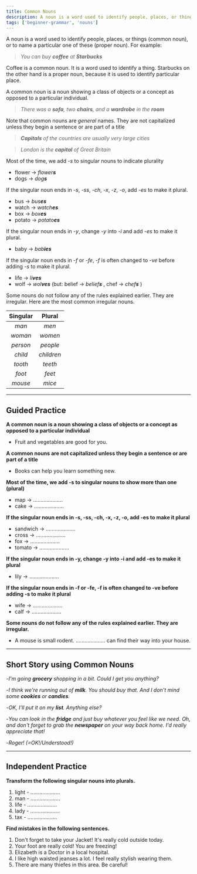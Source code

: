 ```yaml
---
title: Common Nouns
description: A noun is a word used to identify people, places, or things
tags: ['beginner-grammar', 'nouns']
---
```



A noun is a word used to identify people, places, or things (common noun), or to name a particular one of these (proper noun). For example:

> _You can buy **coffee** at **Starbucks**_

Coffee is a common noun. It is a word used to identify a thing. Starbucks on the other hand is a proper noun, because it is used to identify particular place.

A common noun is a noun showing a class of objects or a concept as opposed to a particular individual.

> _There was a **sofa**, two **chairs**, and a **wardrobe** in the **room**_

Note that common nouns are _general_ names. They are not capitalized unless they begin a sentence or are part of a title

> _**Capitals** of the countries are usually very large cities_

> _London is the **capital** of Great Britain_

Most of the time, we add _-s_ to singular nouns to indicate plurality

- flower → _flower**s**_
- dogs → _dog**s**_

If the singular noun ends in _-s_, _-ss_, _-ch_, _-x_, _-z_, _-o_, add _-es_ to make it plural.

- bus → _bus**es**_
- watch → _watch**es**_
- box → _box**es**_
- potato → _potato**es**_

If the singular noun ends in _-y_, change _-y_ into _-i_ and add _-es_ to make it plural.

- baby → _bab**ies**_

If the singular noun ends in _-f_ or _-fe_, _-f_ is often changed to _-ve_ before adding _-s_ to make it plural.

- life → _li**ves**_
- wolf → _wol**ves**_ (but: belief → _belief**s**_ , chef → _chef**s**_ )

Some nouns do not follow any of the rules explained earlier. They are irregular. Here are the
most common irregular nouns.

| Singular |   Plural   |
| :------: | :--------: |
|  _man_   |   _men_    |
| _woman_  |  _women_   |
| _person_ |  _people_  |
| _child_  | _children_ |
| _tooth_  |  _teeth_   |
|  _foot_  |   _feet_   |
| _mouse_  |   _mice_   |

---

## Guided Practice

**A common noun is a noun showing a class of objects or a concept as opposed to a particular individual**

- Fruit and vegetables are good for you. <InfoTooltip label="Fruit, vegetables" />

**A common nouns are not capitalized unless they begin a sentence or are part of a title**

- Books can help you learn something new. <InfoTooltip label="Books" />

**Most of the time, we add -s to singular nouns to show more than one (plural)**

- map → .................... <InfoTooltip label="maps" />
- cake → .................... <InfoTooltip label="cakes" />

**If the singular noun ends in -s, -ss, -ch, -x, -z, -o, add -es to make it plural**

- sandwich → .................... <InfoTooltip label="sandwiches" />
- cross → .................... <InfoTooltip label="crosses" />
- fox → .................... <InfoTooltip label="foxes" />
- tomato → .................... <InfoTooltip label="tomatoes" />

**If the singular noun ends in -y, change -y into -i and add -es to make it plural**

- lily → .................... <InfoTooltip label="lilies" />

**If the singular noun ends in -f or -fe, -f is often changed to -ve before adding -s to make it plural**

- wife → .................... <InfoTooltip label="wives" />
- calf → .................... <InfoTooltip label="calves" />

**Some nouns do not follow any of the rules explained earlier. They are irregular.**

- A mouse is small rodent. .................... can find their way into your house. <InfoTooltip label="Mice" />

---

## Short Story using Common Nouns

-_I'm going **grocery** shopping in a bit. Could I get you anything?_

-_I think we're running out of **milk**. You should buy that. And I don't mind some **cookies** or **candies**._

-_OK, I'll put it on my **list**. Anything else?_

-_You can look in the **fridge** and just buy whatever you feel like we need. Oh, and don't forget to grab the **newspaper** on your way back home. I'd really appreciate that!_

-_Roger! (=OK!/Understood!)_

---

## Independent Practice

**Transform the following singular nouns into plurals.**

1. light - .................... <InfoTooltip label="lights" />
2. man - .................... <InfoTooltip label="men" />
3. life - .................... <InfoTooltip label="lives" />
4. lady - .................... <InfoTooltip label="ladies" />
5. tax - .................... <InfoTooltip label="taxes" />

**Find mistakes in the following sentences.**

1. Don't forget to take your Jacket! It's really cold outside today. <InfoTooltip label="jacket" />
2. Your foot are really cold! You are freezing! <InfoTooltip label="feet" />
3. Elizabeth is a Doctor in a local hospital. <InfoTooltip label="doctor" />
4. I like high waisted jeanses a lot. I feel really stylish wearing them. <InfoTooltip label="jeans" />
5. There are many thiefes in this area. Be careful! <InfoTooltip label="thieves" />

